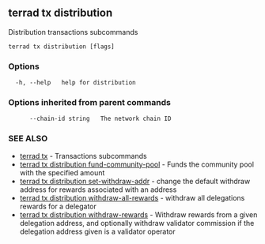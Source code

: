 ## terrad tx distribution

Distribution transactions subcommands

```
terrad tx distribution [flags]
```

### Options

```
  -h, --help   help for distribution
```

### Options inherited from parent commands

```
      --chain-id string   The network chain ID
```

### SEE ALSO

* [terrad tx](terrad_tx.md)	 - Transactions subcommands
* [terrad tx distribution fund-community-pool](terrad_tx_distribution_fund-community-pool.md)	 - Funds the community pool with the specified amount
* [terrad tx distribution set-withdraw-addr](terrad_tx_distribution_set-withdraw-addr.md)	 - change the default withdraw address for rewards associated with an address
* [terrad tx distribution withdraw-all-rewards](terrad_tx_distribution_withdraw-all-rewards.md)	 - withdraw all delegations rewards for a delegator
* [terrad tx distribution withdraw-rewards](terrad_tx_distribution_withdraw-rewards.md)	 - Withdraw rewards from a given delegation address, and optionally withdraw validator commission if the delegation address given is a validator operator


